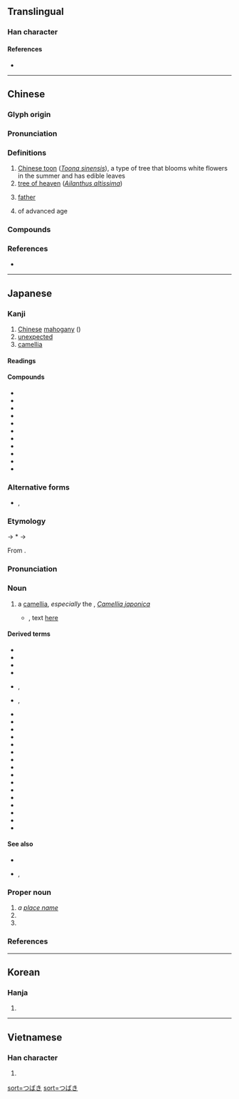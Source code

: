 {{character info/new}}
==Translingual==

===Han character===
{{Han char|rn=75|rad=木|as=09|sn=13|four=45963|canj=DQKA|ids=⿰木春}}

====References====
* {{Han ref|kx=0538.080|dkj=15090|dj=0925.210|hdz=21242.080|uh=693F|ud=26943|bh=DDCF|bd=56783}}

----

==Chinese==
{{zh-forms}}

===Glyph origin===
{{Han etym}}

===Pronunciation===
{{zh-pron
|m=chūn
|m-s=
|c=ceon1
|c-t=
|g=
|h=pfs=
|j=
|mb=
|md=
|mn=thun/tw:chhun
|mn-t=
|w=
|x=
|mc=y
|oc=y
|ma=
|cat=n,a
}}

===Definitions===
{{zh-hanzi}}

# [[Chinese toon]] (''[[Toona sinensis]]''), a type of tree that blooms white flowers in the summer and has edible leaves
# [[tree of heaven]] (''[[Ailanthus altissima]]'')
# {{lb|zh|metaphorical}} [[father]]
# of advanced age

===Compounds===
{{zh-der|香椿|椿象|椿壽|椿齡|椿庭|椿萱|椿萱並茂|緣椿象|綠椿象|角肩椿象|臭椿|萱花椿樹}}

===References===
* {{R:twedu|B01757}}

----

==Japanese==

===Kanji===
{{ja-kanji|grade=|rs=木09}}

# [[Chinese]] [[mahogany]] ({{taxlink|Toona sinesis|species|ver=180924}})
# [[unexpected]]
# [[camellia]]

====Readings====
{{ja-readings
|goon=<!--しゅん<しゆん, -->ちゅん<ちゆん
|kanon=<!--しゅん<しゆん, -->ちゅん<ちゆん
|kanyoon=ちん
|kun=つばき-
}}

====Compounds====
{{der-top|Compouds}}
* {{ja-r|椿事|ちんじ}}
* {{ja-r|椿寿|ちんじゅ}}
* {{ja-r|椿説|ちんせつ}}
* {{ja-r|椿庭|ちんてい}}
* {{ja-r|椿堂|ちんどう}}
* {{ja-r|椿葉|ちんよう}}
* {{ja-r|椿嶺|ちんれい}}
* {{ja-r|大椿|^だいちん}}
* {{ja-r|椿象|カメムシ}}
* {{ja-r|香%椿|チャン%チン}}
* {{ja-r|菜椿象|ナガメ}}
{{der-bottom}}

===Alternative forms===
<div style="float:right;">
{{wp|lang=ja|ツバキ}}
{{wp|Camellia japonica}}
</div>
{{ja-kanjitab|つばき|yomi=k}}
* {{ja-l|山茶}}, {{ja-l|海石榴}}

===Etymology===
{{IPAfont|⟨tubaki<sub>1</sub>⟩}} → *{{IPAchar|/tubakʲi/}} → {{IPAchar|/t͡subaki/}}

From {{inh|ja|ojp|sort=つはき|-}}.

{{rfe|ja|sort=つはき}}

===Pronunciation===
{{ja-pron|y=k|つばき|acc=1|acc_ref=DJR}}

===Noun===
{{ja-noun|つばき|ツバキ}}

# a [[camellia]], ''especially'' the {{vern|Japanese camellia}}, ''[[Camellia japonica]]''
#* {{RQ:Manyoshu|1|73}}, text [http://jti.lib.virginia.edu/japanese/manyoshu/Man1Yos.html#73 here]
#*: {{ja-usex
|m=吾妹%子乎 早%見%濱風 倭%有 吾%松'''椿''' 不吹有%勿%勤
|m_kana=わぎも%こを はや%み%はまかぜ やまと%なる ＊%まつ'''つばき''' ふかざる%な%ゆめ
|我妹%子を早%見%浜風%大和なる我を松'''椿'''吹かざるなゆめ
|わぎも%こ を はや%み% はまかぜ% ^やまと なる あ を まつ '''つばき''' ふかざる な ゆめ|sort=つはき}}
#: {{syn|ja|山茶|tr=sancha}}
#: {{hypo|ja|藪椿|tr=yabu tsubaki|雪椿|tr2=yuki tsubaki}}

====Derived terms====
{{der-top}}
* {{ja-r|椿 油|つばき あぶら}}
* {{ja-r|椿市|^つばいち}}
* {{ja-r|椿%灰|つばき-%ばい}}
* {{ja-r|椿%姫|^つばき%-ひめ}}
* {{ja-r|椿 餅|つばき もち}}, {{ja-r|椿 餅|つばい もち.い}}
* {{ja-r|椿%桃|つばき%もも}}, {{ja-r|椿%桃|つばい%もも}}
* {{ja-r|落ち椿|おちつばき}}
* {{ja-r|乙%女 椿|オト%メ ツバキ}}
* {{ja-r|唐%椿|から%-つばき}}
* {{ja-r|寒%椿|カン%ツバキ}}
* {{ja-r|玉 椿|たま つばき}}
* {{ja-r|列列 椿|つらつら つばき}}
* {{ja-r|唐%椿|トウ%-ツバキ}}
* {{ja-r|夏 椿|ナツ ツバキ}}
* {{ja-r|花 椿|はな つばき}}
* {{ja-r|浜 椿|はま つばき}}
* {{ja-r|姫%椿|ひめ%-つばき}}
* {{ja-r|冬 椿|ふゆ つばき}}
* {{ja-r|藪 椿|ヤブ ツバキ}}
* {{ja-r|山 椿|やま つばき}}
* {{ja-r|雪 椿|ユキ ツバキ}}
* {{ja-r|斎つ真%椿|ゆ つ ま%-つばき}}
{{der-bottom}}

====See also====
* {{ja-r|山茶花|サザンカ}}
* {{ja-r|茶|チャ}}, {{ja-r|茶の木|ちゃ の き}}

===Proper noun===
{{wp|Tsubaki}}
{{ja-noun|つばき}}

# ''a [[place name]]''
# {{surname|lang=ja|A=a|nodot=1|sort=つはき}}
# {{given name|female|lang=ja|A=a|nodot=1|sort=つはき}}

===References===
<references/>

{{top|ja|Shrubs|Trees|sort=つはき}}
[[Category:ja:Shrubs|sort=つばき]]
[[Category:ja:Trees|sort=つばき]]

----

==Korean==

===Hanja===
{{ko-hanja|hangeul=춘|eumhun=|rv=chun|mr=ch'un|y=chwun}}

# {{defn|lang=ko|sort=木09}}

----

==Vietnamese==

===Han character===
{{vi-hantu|[[xoan]], [[xuân]], [[dăng]]|rs=木09}}

# {{defn|lang=vi|sort=木09}}